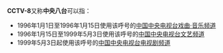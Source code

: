 {{not|CCTV-8K}}
'''CCTV-8'''又称'''中央八台'''可以指：

* 1996年1月1日至1996年1月15日使用该呼号的[[中国中央电视台戏曲·音乐频道|中国中央电视台戏曲·音乐频道]]
* 1996年1月15日至1999年5月3日使用该呼号的[[中国中央电视台文艺频道|中国中央电视台文艺频道]]
* 1999年5月3日起使用该呼号的[[中国中央电视台电视剧频道|中国中央电视台电视剧频道]]

{{disambig|cat=字母数字组合消歧义}}